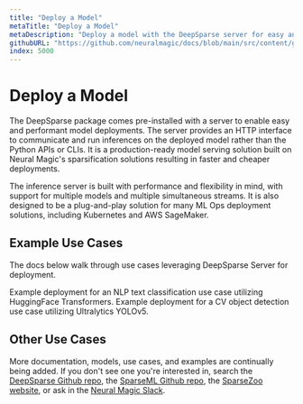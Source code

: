 ```yaml
---
title: "Deploy a Model"
metaTitle: "Deploy a Model"
metaDescription: "Deploy a model with the DeepSparse server for easy and performant ML deployments"
githubURL: "https://github.com/neuralmagic/docs/blob/main/src/content/get-started/deploy-a-model.mdx"
index: 5000
---
```


# Deploy a Model

The DeepSparse package comes pre-installed with a server to enable easy and performant model deployments.
The server provides an HTTP interface to communicate and run inferences on the deployed model rather than the Python APIs or CLIs.
It is a production-ready model serving solution built on Neural Magic's sparsification solutions resulting in faster and cheaper deployments.

The inference server is built with performance and flexibility in mind, with support for multiple models and multiple simultaneous streams.
It is also designed to be a plug-and-play solution for many ML Ops deployment solutions, including Kubernetes and AWS SageMaker.

## Example Use Cases

The docs below walk through use cases leveraging DeepSparse Server for deployment.

<LinkCards>
  <LinkCard href="./nlp-text-classification" heading="NLP Text Classification">
    Example deployment for an NLP text classification use case utilizing HuggingFace Transformers.
  </LinkCard>

  <LinkCard href="./cv-object-detection" heading="CV Object Detection">
    Example deployment for a CV object detection use case utilizing Ultralytics YOLOv5.
  </LinkCard>
</LinkCards>

## Other Use Cases

More documentation, models, use cases, and examples are continually being added.
If you don't see one you're interested in, search the [DeepSparse Github repo](https://github.com/neuralmagic/deepsparse), the [SparseML Github repo](https://github.com/neuralmagic/sparseml), the [SparseZoo website](https://sparsezoo.neuralmagic.com/), or ask in the [Neural Magic Slack](https://join.slack.com/t/discuss-neuralmagic/shared_invite/zt-q1a1cnvo-YBoICSIw3L1dmQpjBeDurQ).
